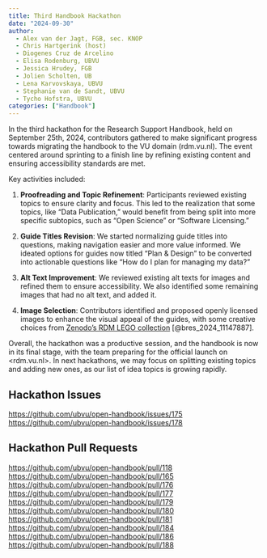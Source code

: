 ```yaml
---
title: Third Handbook Hackathon
date: "2024-09-30"
author:
  - Alex van der Jagt, FGB, sec. KNOP
  - Chris Hartgerink (host)
  - Diogenes Cruz de Arcelino
  - Elisa Rodenburg, UBVU
  - Jessica Hrudey, FGB
  - Jolien Scholten, UB
  - Lena Karvovskaya, UBVU
  - Stephanie van de Sandt, UBVU
  - Tycho Hofstra, UBVU
categories: ["Handbook"]
---
```


In the third hackathon for the Research Support Handbook, held on September 25th, 2024, contributors gathered to make significant progress towards migrating the handbook to the VU domain (rdm.vu.nl). The event centered around sprinting to a finish line by refining existing content and ensuring accessibility standards are met.

Key activities included:

1. **Proofreading and Topic Refinement**: Participants reviewed existing topics to ensure clarity and focus. This led to the realization that some topics, like "Data Publication," would benefit from being split into more specific subtopics, such as "Open Science" or "Software Licensing."

2. **Guide Titles Revision**: We started normalizing guide titles into questions, making navigation easier and more value informed. We ideated options for guides now titled "Plan & Design" to be converted into actionable questions like "How do I plan for managing my data?"

3. **Alt Text Improvement**: We reviewed existing alt texts for images and refined them to ensure accessibility. We also identified some remaining images that had no alt text, and added it.

4. **Image Selection**: Contributors identified and proposed openly licensed images to enhance the visual appeal of the guides, with some creative choices from [Zenodo’s RDM LEGO collection](https://doi.org/10.5281/zenodo.11147887) [@bres_2024_11147887].

Overall, the hackathon was a productive session, and the handbook is now in its final stage, with the team preparing for the official launch on <rdm.vu.nl>. In next hackathons, we may focus on splitting existing topics and adding new ones, as our list of idea topics is growing rapidly.

## Hackathon Issues

<https://github.com/ubvu/open-handbook/issues/175>
<https://github.com/ubvu/open-handbook/issues/178>

## Hackathon Pull Requests

<https://github.com/ubvu/open-handbook/pull/118>
<https://github.com/ubvu/open-handbook/pull/165>
<https://github.com/ubvu/open-handbook/pull/176>
<https://github.com/ubvu/open-handbook/pull/177>
<https://github.com/ubvu/open-handbook/pull/179>
<https://github.com/ubvu/open-handbook/pull/180>
<https://github.com/ubvu/open-handbook/pull/181>
<https://github.com/ubvu/open-handbook/pull/184>
<https://github.com/ubvu/open-handbook/pull/186>
<https://github.com/ubvu/open-handbook/pull/188>

